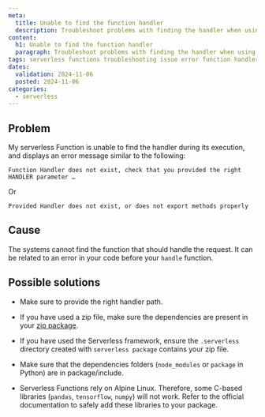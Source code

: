```yaml
---
meta:
  title: Unable to find the function handler
  description: Troubleshoot problems with finding the handler when using Scaleway Serverless Functions.
content:
  h1: Unable to find the function handler
  paragraph: Troubleshoot problems with finding the handler when using Scaleway Serverless Functions.
tags: serverless functions troubleshooting issue error function handler execution run cannot find
dates:
  validation: 2024-11-06
  posted: 2024-11-06
categories:
  - serverless
---
```


## Problem

My serverless Function is unable to find the handler during its execution, and displays an error message similar to the following:

```
Function Handler does not exist, check that you provided the right HANDLER parameter …
```

Or

```
Provided Handler does not exist, or does not export methods properly
```

## Cause

The systems cannot find the function that should handle the request. It can be related to an error in your code before your `handle` function.

## Possible solutions

- Make sure to provide the right handler path.

- If you have used a zip file, make sure the dependencies are present in your [zip package](/serverless/functions/how-to/package-function-dependencies-in-zip/).

- If you have used the Serverless framework, ensure the `.serverless` directory created with `serverless package` contains your zip file.

- Make sure that the dependencies folders (`node_modules` or `package` in Python) are in package/include.

- Serverless Functions rely on Alpine Linux. Therefore, some C-based libraries (`pandas`, `tensorflow`, `numpy`) will not work. Refer to the official documentation to safely add these libraries to your package.